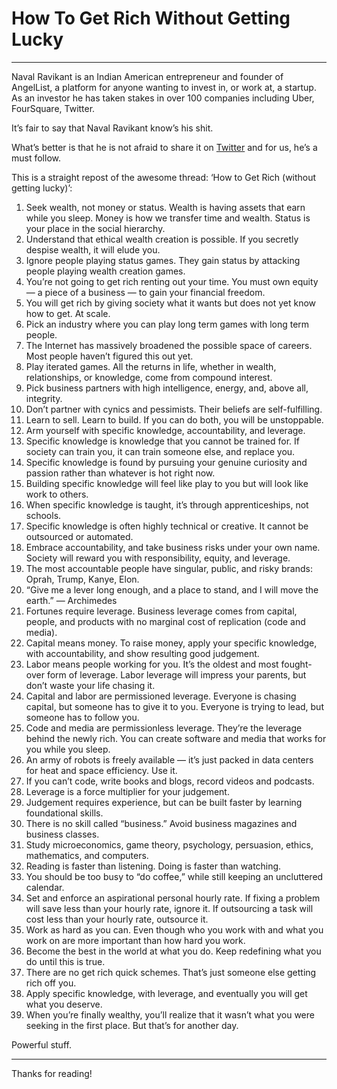 # How To Get Rich Without Getting Lucky

---

Naval Ravikant is an Indian American entrepreneur and founder of AngelList, a platform for anyone wanting to invest in, or work at, a startup. As an investor he has taken stakes in over 100 companies including Uber, FourSquare, Twitter.

It’s fair to say that Naval Ravikant know’s his shit.

What’s better is that he is not afraid to share it on [Twitter](https://twitter.com/naval?ref_src=twsrc%5Egoogle%7Ctwcamp%5Eserp%7Ctwgr%5Eauthor) and for us, he’s a must follow.

This is a straight repost of the awesome thread: ‘How to Get Rich (without getting lucky)’:

1. Seek wealth, not money or status. Wealth is having assets that earn while you sleep. Money is how we transfer time and wealth. Status is your place in the social hierarchy.
2. Understand that ethical wealth creation is possible. If you secretly despise wealth, it will elude you.
3. Ignore people playing status games. They gain status by attacking people playing wealth creation games.
4. You’re not going to get rich renting out your time. You must own equity — a piece of a business — to gain your financial freedom.
5. You will get rich by giving society what it wants but does not yet know how to get. At scale.
6. Pick an industry where you can play long term games with long term people.
7. The Internet has massively broadened the possible space of careers. Most people haven’t figured this out yet.
8. Play iterated games. All the returns in life, whether in wealth, relationships, or knowledge, come from compound interest.
9. Pick business partners with high intelligence, energy, and, above all, integrity.
10. Don’t partner with cynics and pessimists. Their beliefs are self-fulfilling.
11. Learn to sell. Learn to build. If you can do both, you will be unstoppable.
12. Arm yourself with specific knowledge, accountability, and leverage.
13. Specific knowledge is knowledge that you cannot be trained for. If society can train you, it can train someone else, and replace you.
14. Specific knowledge is found by pursuing your genuine curiosity and passion rather than whatever is hot right now.
15. Building specific knowledge will feel like play to you but will look like work to others.
16. When specific knowledge is taught, it’s through apprenticeships, not schools.
17. Specific knowledge is often highly technical or creative. It cannot be outsourced or automated.
18. Embrace accountability, and take business risks under your own name. Society will reward you with responsibility, equity, and leverage.
19. The most accountable people have singular, public, and risky brands: Oprah, Trump, Kanye, Elon.
20. “Give me a lever long enough, and a place to stand, and I will move the earth.” — Archimedes
21. Fortunes require leverage. Business leverage comes from capital, people, and products with no marginal cost of replication (code and media).
22. Capital means money. To raise money, apply your specific knowledge, with accountability, and show resulting good judgement.
23. Labor means people working for you. It’s the oldest and most fought-over form of leverage. Labor leverage will impress your parents, but don’t waste your life chasing it.
24. Capital and labor are permissioned leverage. Everyone is chasing capital, but someone has to give it to you. Everyone is trying to lead, but someone has to follow you.
25. Code and media are permissionless leverage. They’re the leverage behind the newly rich. You can create software and media that works for you while you sleep.
26. An army of robots is freely available — it’s just packed in data centers for heat and space efficiency. Use it.
27. If you can’t code, write books and blogs, record videos and podcasts.
28. Leverage is a force multiplier for your judgement.
29. Judgement requires experience, but can be built faster by learning foundational skills.
30. There is no skill called “business.” Avoid business magazines and business classes.
31. Study microeconomics, game theory, psychology, persuasion, ethics, mathematics, and computers.
32. Reading is faster than listening. Doing is faster than watching.
33. You should be too busy to “do coffee,” while still keeping an uncluttered calendar.
34. Set and enforce an aspirational personal hourly rate. If fixing a problem will save less than your hourly rate, ignore it. If outsourcing a task will cost less than your hourly rate, outsource it.
35. Work as hard as you can. Even though who you work with and what you work on are more important than how hard you work.
36. Become the best in the world at what you do. Keep redefining what you do until this is true.
37. There are no get rich quick schemes. That’s just someone else getting rich off you.
38. Apply specific knowledge, with leverage, and eventually you will get what you deserve.
39. When you’re finally wealthy, you’ll realize that it wasn’t what you were seeking in the first place. But that’s for another day.

Powerful stuff.

---

Thanks for reading!